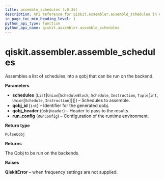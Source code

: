 ```yaml
---
title: assemble_schedules (v0.36)
description: API reference for qiskit.assembler.assemble_schedules in qiskit v0.36
in_page_toc_min_heading_level: 1
python_api_type: function
python_api_name: qiskit.assembler.assemble_schedules
---
```


<span id="qiskit-assembler-assemble-schedules" />

# qiskit.assembler.assemble\_schedules

<Function id="qiskit.assembler.assemble_schedules" isDedicatedPage={true} github="https://github.com/qiskit/qiskit/tree/stable/0.20/qiskit/assembler/assemble_schedules.py" signature="assemble_schedules(schedules, qobj_id, qobj_header, run_config)">
  Assembles a list of schedules into a qobj that can be run on the backend.

  **Parameters**

  *   **schedules** (`List`\[`Union`\[`ScheduleBlock`, `Schedule`, `Instruction`, `Tuple`\[`int`, `Union`\[`Schedule`, `Instruction`]]]]) – Schedules to assemble.
  *   **qobj\_id** (`int`) – Identifier for the generated qobj.
  *   **qobj\_header** (`QobjHeader`) – Header to pass to the results.
  *   **run\_config** (`RunConfig`) – Configuration of the runtime environment.

  **Return type**

  `PulseQobj`

  **Returns**

  The Qobj to be run on the backends.

  **Raises**

  **QiskitError** – when frequency settings are not supplied.
</Function>

